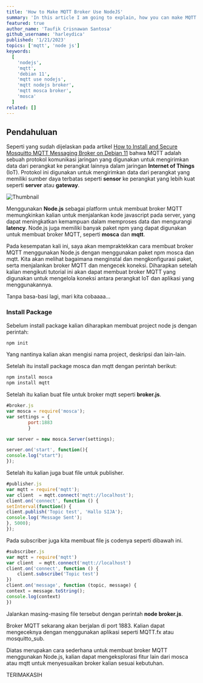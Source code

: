 ---
title: 'How to Make MQTT Broker Use NodeJS'
summary: 'In this article I am going to explain, how you can make MQTT Broker use NodeJS on Debian 11. How? read this article to the end😉'
featured: true
author_name: 'Taufik Crisnawan Santosa'
github_username: 'harleydica'
published: '1/21/2023'
topics: ['mqtt', 'node js']
keywords:
  [
    'nodejs',
    'mqtt',
    'debian 11',
    'mqtt use nodejs',
    'mqtt nodejs broker',
    'mqtt mosca broker',
    'mosca'
  ]
related: []
---

## Pendahuluan

Seperti yang sudah dijelaskan pada artikel [How to Install and Secure Mosquitto MQTT Messaging Broker on Debian 11](https://taufikcrisnawan.dev/blog/how-to-install-and-secure-the-mosquitto-mqtt-messaging-broker-on-debian-11) bahwa MQTT adalah sebuah protokol komunikasi jaringan yang digunakan untuk mengirimkan data dari perangkat ke perangkat lainnya dalam jaringan **Internet of Things** (IoT). Protokol ini digunakan untuk mengirimkan data dari perangkat yang memiliki sumber daya terbatas seperti **sensor** ke perangkat yang lebih kuat seperti **server** atau **gateway**.

![Thumbnail](https://ik.imagekit.io/taufik/blog/broker-nodejs/thumbnail.png 'Thumbnail')

Menggunakan **Node.js** sebagai platform untuk membuat broker MQTT memungkinkan kalian untuk menjalankan kode javascript pada server, yang dapat meningkatkan kemampuan dalam memproses data dan mengurangi **latency**. Node.js juga memiliki banyak paket npm yang dapat digunakan untuk membuat broker MQTT, seperti **mosca** dan **mqtt**.

Pada kesempatan kali ini, saya akan mempraktekkan cara membuat broker MQTT menggunakan Node.js dengan menggunakan paket npm mosca dan mqtt. Kita akan melihat bagaimana menginstal dan mengkonfigurasi paket, serta menjalankan broker MQTT dan mengecek koneksi. Diharapkan setelah kalian mengikuti tutorial ini akan dapat membuat broker MQTT yang digunakan untuk mengelola koneksi antara perangkat IoT dan aplikasi yang menggunakannya.

Tanpa basa-basi lagi, mari kita cobaaaa...

### Install Package

Sebelum install package kalian diharapkan membuat project node js dengan perintah:

```bash
npm init
```

Yang nantinya kalian akan mengisi nama project, deskripsi dan lain-lain.

Setelah itu install package mosca dan mqtt dengan perintah berikut:

```bash
npm install mosca
npm install mqtt
```

Setelah itu kalian buat file untuk broker mqtt seperti **broker.js**.

```js
#broker.js
var mosca = require('mosca');
var settings = {
		port:1883
		}

var server = new mosca.Server(settings);

server.on('start', function(){
console.log("start");
});
```

Setelah itu kalian juga buat file untuk publisher.

```js
#publisher.js
var mqtt = require('mqtt');
var client  = mqtt.connect('mqtt://localhost');
client.on('connect', function () {
setInterval(function() {
client.publish('Topic test', 'Hallo SIJA');
console.log('Message Sent');
}, 5000);
});
```

Pada subscriber juga kita membuat file js codenya seperti dibawah ini.

```js
#subscriber.js
var mqtt = require('mqtt')
var client  = mqtt.connect('mqtt://localhost')
client.on('connect', function () {
    client.subscribe('Topic test')
})
client.on('message', function (topic, message) {
context = message.toString();
console.log(context)
})
```

Jalankan masing-masing file tersebut dengan perintah **node broker.js**.

Broker MQTT sekarang akan berjalan di port 1883. Kalian dapat mengeceknya dengan menggunakan aplikasi seperti MQTT.fx atau mosquitto_sub.

Diatas merupakan cara sederhana untuk membuat broker MQTT menggunakan Node.js, kalian dapat mengeksplorasi fitur lain dari mosca atau mqtt untuk menyesuaikan broker kalian sesuai kebutuhan.

<Callout type='info' icon='👋'>
  TERIMAKASIH
</Callout>
